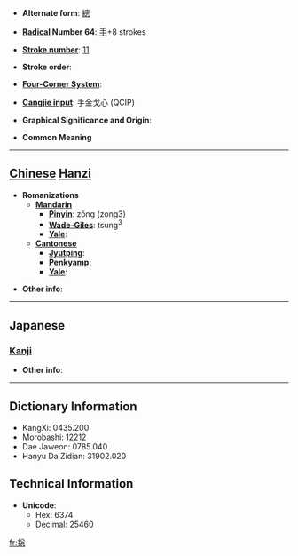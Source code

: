 * '''Alternate form''': [[總]]

* '''[[Wiktionary:Chinese radical index| Radical]] Number 64''': [[Wiktionary:Chinese radical index 手|手]]+8 strokes

* '''[[Wiktionary:Chinese total strokes index|Stroke number]]''': [[Wiktionary:Chinese total strokes index 11|11]]

* '''Stroke order''': 

* '''[[Wiktionary:Chinese four corner index|Four-Corner System]]''': 

* '''[[Wiktionary:Chinese Cangjie index|Cangjie input]]''': 手金戈心 (QCIP)

* '''Graphical Significance and Origin''': 

* '''Common Meaning'''

----

== [[Chinese]] [[Hanzi]] ==

* '''Romanizations'''
** '''[[Mandarin]]'''
*** '''[[Pinyin]]''': zǒng (zong3)
*** '''[[Wade-Giles]]''': tsung<sup>3</sup>
*** '''[[Yale]]''': 
** '''[[Cantonese]]'''
*** '''[[Jyutping]]''':
*** '''[[Penkyamp]]''': 
*** '''[[Yale]]''': 

* '''Other info''': 

----

==Japanese==
===[[Kanji]]===
{{kanji|on readings=[[ふん]] (fun), [[そう]] (sō)|kun readings=}}

* '''Other info''':  

----

== Dictionary Information ==

* KangXi: 0435.200
* Morobashi: 12212
* Dae Jaweon: 0785.040
* Hanyu Da Zidian: 31902.020

== Technical Information ==

* '''Unicode''':
** Hex: 6374
** Decimal: 25460

[[fr:捴]]